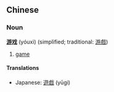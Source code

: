 ==Chinese==
===Noun===
'''[[游]][[戏]]''' (yóuxì) (simplified; traditional: [[游戲]])

# [[game]]

====Translations====
<!-- please don't move the japanese translations - it's very handy being able to compare them right here -->
*Japanese: [[遊戯]] (yūgi)